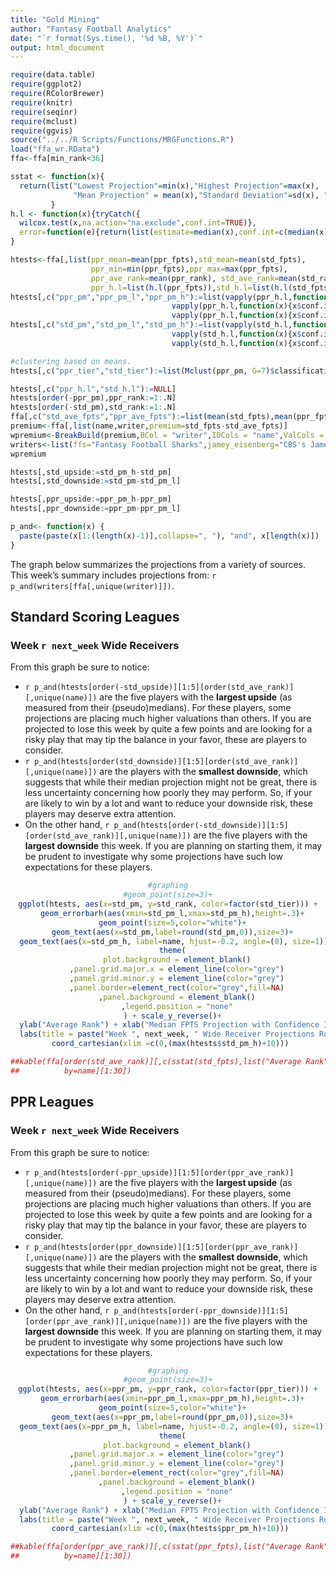 ```yaml
---
title: "Gold Mining"
author: "Fantasy Football Analytics"
date: "`r format(Sys.time(), '%d %B, %Y')`"
output: html_document
---
```


```r
require(data.table)
require(ggplot2)
require(RColorBrewer)
require(knitr)
require(seqinr)
require(mclust)
require(ggvis)
source("../../R Scripts/Functions/MRGFunctions.R")
load("ffa_wr.RData")
ffa<-ffa[min_rank<36]

sstat <- function(x){
  return(list("Lowest Projection"=min(x),"Highest Projection"=max(x),
              "Mean Projection" = mean(x),"Standard Deviation"=sd(x), "Median Projection"=median(x)))
         }
h.l <- function(x){tryCatch({
  wilcox.test(x,na.action="na.exclude",conf.int=TRUE)},
  error=function(e){return(list(estimate=median(x),conf.int=c(median(x)-sd(x),median(x)+sd(x))))})
}

htests<-ffa[,list(ppr_mean=mean(ppr_fpts),std_mean=mean(std_fpts),
                  ppr_min=min(ppr_fpts),ppr_max=max(ppr_fpts),
                  ppr_ave_rank=mean(ppr_rank), std_ave_rank=mean(std_rank),
                  ppr_h.l=list(h.l(ppr_fpts)),std_h.l=list(h.l(std_fpts))),by=name]
htests[,c("ppr_pm","ppr_pm_l","ppr_pm_h"):=list(vapply(ppr_h.l,function(x){x$estimate},double(1)),
                                    vapply(ppr_h.l,function(x){x$conf.int[1]},double(1)),
                                    vapply(ppr_h.l,function(x){x$conf.int[2]},double(1)))]
htests[,c("std_pm","std_pm_l","std_pm_h"):=list(vapply(std_h.l,function(x){x$estimate},double(1)),
                                    vapply(std_h.l,function(x){x$conf.int[1]},double(1)),
                                    vapply(std_h.l,function(x){x$conf.int[2]},double(1)))]

#clustering based on means.
htests[,c("ppr_tier","std_tier"):=list(Mclust(ppr_pm, G=7)$classification,Mclust(std_pm,G=7)$classification)]

htests[,c("ppr_h.l","std_h.l"):=NULL]
htests[order(-ppr_pm),ppr_rank:=1:.N]
htests[order(-std_pm),std_rank:=1:.N]
ffa[,c("std_ave_fpts","ppr_ave_fpts"):=list(mean(std_fpts),mean(ppr_fpts)),by=name]
premium<-ffa[,list(name,writer,premium=std_fpts-std_ave_fpts)]
wpremium<-BreakBuild(premium,BCol = "writer",IDCols = "name",ValCols = "premium")
writers<-list(ffs="Fantasy Football Sharks",jamey_eisenberg="CBS's Jamey Eisenberg", dave_richard="CBS's Dave Richard",espn="ESPN",pp="Picking Pros",yahoo="Yahoo Sports",fx="Fox Sports",fft="Fantasy Football Today")
wpremium

htests[,std_upside:=std_pm_h-std_pm]
htests[,std_downside:=std_pm-std_pm_l]

htests[,ppr_upside:=ppr_pm_h-ppr_pm]
htests[,ppr_downside:=ppr_pm-ppr_pm_l]

p_and<- function(x) {
  paste(paste(x[1:(length(x)-1)],collapse=", "), "and", x[length(x)])
}

```

The graph below summarizes the projections from a variety of sources.  This week's summary includes projections from: `r p_and(writers[ffa[,unique(writer)]])`.

## Standard Scoring Leagues
### Week `r next_week` Wide Receivers 

From this graph be sure to notice:

 - `r p_and(htests[order(-std_upside)][1:5][order(std_ave_rank)][,unique(name)])` are the five players with the <b>largest upside</b> (as measured from their (pseudo)medians).  For these players, some projections are placing much higher valuations than others. If you are projected to lose this week by quite a few points and are looking for a risky play that may tip the balance in your favor, these are players to consider.
 - `r p_and(htests[order(std_downside)][1:5][order(std_ave_rank)][,unique(name)])` are the players with the <b> smallest downside</b>, which suggests that while their median projection might not be great, there is less uncertainty concerning how poorly they may perform.  So, if your are likely to win by a lot and want to reduce your downside risk, these players may deserve extra attention.
 - On the other hand, `r p_and(htests[order(-std_downside)][1:5][order(std_ave_rank)][,unique(name)])`  are the five players with the <b>largest downside</b> this week.  If you are planning on starting them, it may be prudent to investigate why some projections have such low expectations for these players.
 
<center> 
```r
#graphing
#geom_point(size=3)+
ggplot(htests, aes(x=std_pm, y=std_rank, color=factor(std_tier))) +
  geom_errorbarh(aes(xmin=std_pm_l,xmax=std_pm_h),height=.3)+
  geom_point(size=5,color="white")+
  geom_text(aes(x=std_pm,label=round(std_pm,0)),size=3)+
  geom_text(aes(x=std_pm_h, label=name, hjust=-0.2, angle=(0), size=1))+
  theme(
    plot.background = element_blank()
    ,panel.grid.major.x = element_line(color="grey")
    ,panel.grid.minor.y = element_line(color="grey")
    ,panel.border=element_rect(color="grey",fill=NA)
    ,panel.background = element_blank()
    ,legend.position = "none"
  ) + scale_y_reverse()+
  ylab("Average Rank") + xlab("Median FPTS Projection with Confidence Interval") +
  labs(title = paste("Week ", next_week, " Wide Receiver Projections Roundup", sep="")) +
  coord_cartesian(xlim =c(0,(max(htests$std_pm_h)+10))) 
```
</center>


```r
##kable(ffa[order(std_ave_rank)][,c(sstat(std_fpts),list("Average Rank"=mean(ppr_rank))),
##          by=name][1:30])
```


## PPR Leagues
### Week `r next_week` Wide Receivers 

From this graph be sure to notice:

 - `r p_and(htests[order(-ppr_upside)][1:5][order(ppr_ave_rank)][,unique(name)])` are the five players with the <b>largest upside</b> (as measured from their (pseudo)medians).  For these players, some projections are placing much higher valuations than others. If you are projected to lose this week by quite a few points and are looking for a risky play that may tip the balance in your favor, these are players to consider.
 - `r p_and(htests[order(ppr_downside)][1:5][order(ppr_ave_rank)][,unique(name)])` are the players with the <b> smallest downside</b>, which suggests that while their median projection might not be great, there is less uncertainty concerning how poorly they may perform.  So, if your are likely to win by a lot and want to reduce your downside risk, these players may deserve extra attention.
 - On the other hand, `r p_and(htests[order(-ppr_downside)][1:5][order(ppr_ave_rank)][,unique(name)])` are the five players with the <b>largest downside</b> this week.  If you are planning on starting them, it may be prudent to investigate why some projections have such low expectations for these players.

<center> 
```r
#graphing
#geom_point(size=3)+
ggplot(htests, aes(x=ppr_pm, y=ppr_rank, color=factor(ppr_tier))) +
  geom_errorbarh(aes(xmin=ppr_pm_l,xmax=ppr_pm_h),height=.3)+
  geom_point(size=5,color="white")+
  geom_text(aes(x=ppr_pm,label=round(ppr_pm,0)),size=3)+
  geom_text(aes(x=ppr_pm_h, label=name, hjust=-0.2, angle=(0), size=1))+
  theme(
    plot.background = element_blank()
    ,panel.grid.major.x = element_line(color="grey")
    ,panel.grid.minor.y = element_line(color="grey")
    ,panel.border=element_rect(color="grey",fill=NA)
    ,panel.background = element_blank()
    ,legend.position = "none"
  ) + scale_y_reverse()+
  ylab("Average Rank") + xlab("Median FPTS Projection with Confidence Interval") +
  labs(title = paste("Week ", next_week, " Wide Receiver Projections Roundup", sep="")) +
  coord_cartesian(xlim =c(0,(max(htests$ppr_pm_h)+10))) 

```
</center> 


```r
##kable(ffa[order(ppr_ave_rank)][,c(sstat(ppr_fpts),list("Average Rank"=mean(ppr_rank))),
##          by=name][1:30])
```


